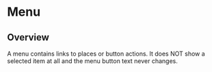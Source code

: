 
<Meta of={MenuStories} />

# Menu

<ResourceLinks
  sourceCode="https://github.com/cultureamp/kaizen-design-system/tree/main/packages/components/src/Menu"
  figma="https://www.figma.com/file/ZRfnoNUXbGZv4eVWLbF4Az/%EF%B8%8F%F0%9F%96%BC%EF%B8%8F-Component-Gallery?node-id=9%3A39909&t=P1w10jr2cpPuaayw-1"
  designGuidelines="https://cultureamp.atlassian.net/wiki/spaces/DesignSystem/pages/3082059782/Menu"
  className="!mb-8"
/>

<Installation
  installCommand="pnpm add @kaizen/components"
  importStatement='import { Menu, MenuDropdown, MenuList, MenuItem } from "@kaizen/components"'
/>

## Overview

A menu contains links to places or button actions. It does NOT show a selected item at all and the menu button text never changes.

<Canvas of={MenuStories.Playground} />
<Controls of={MenuStories.Playground} />


